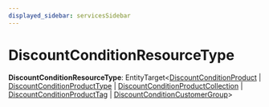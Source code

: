 ```yaml
---
displayed_sidebar: servicesSidebar
---
```



# DiscountConditionResourceType

 **DiscountConditionResourceType**: EntityTarget&#60;[DiscountConditionProduct](../classes/DiscountConditionProduct.mdx) \| [DiscountConditionProductType](../classes/DiscountConditionProductType.mdx) \| [DiscountConditionProductCollection](../classes/DiscountConditionProductCollection.mdx) \| [DiscountConditionProductTag](../classes/DiscountConditionProductTag.mdx) \| [DiscountConditionCustomerGroup](../classes/DiscountConditionCustomerGroup.mdx)&#62;
